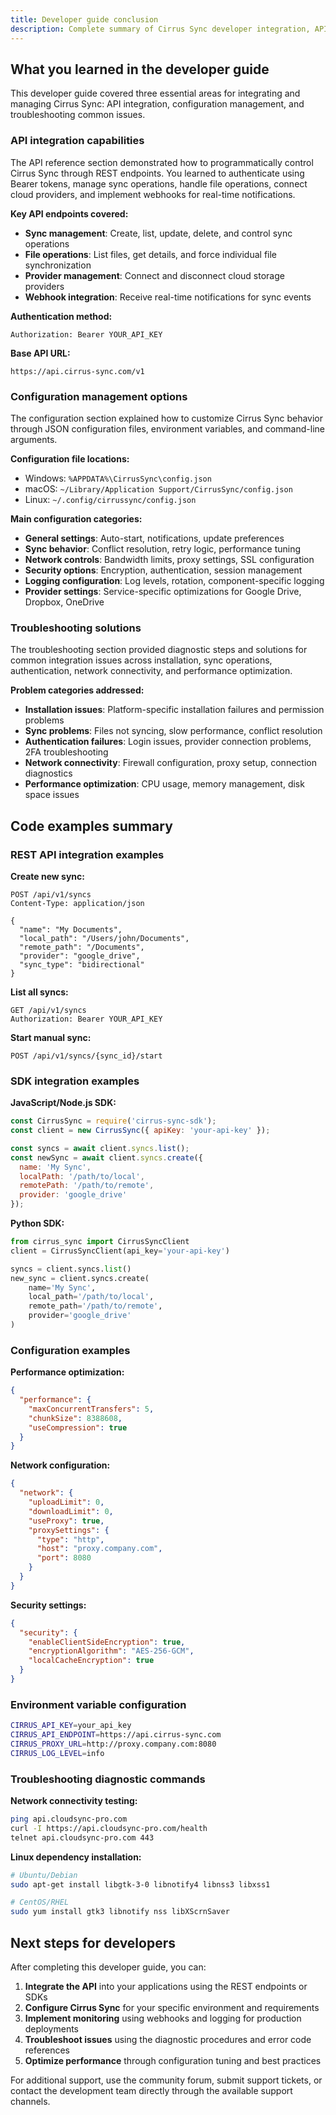 ```yaml
---
title: Developer guide conclusion
description: Complete summary of Cirrus Sync developer integration, API endpoints, configuration options, and troubleshooting solutions covered in the developer guide.
---
```


## What you learned in the developer guide

This developer guide covered three essential areas for integrating and managing Cirrus Sync: API integration, configuration management, and troubleshooting common issues.

### API integration capabilities

The API reference section demonstrated how to programmatically control Cirrus Sync through REST endpoints. You learned to authenticate using Bearer tokens, manage sync operations, handle file operations, connect cloud providers, and implement webhooks for real-time notifications.

**Key API endpoints covered:**
- **Sync management**: Create, list, update, delete, and control sync operations
- **File operations**: List files, get details, and force individual file synchronization  
- **Provider management**: Connect and disconnect cloud storage providers
- **Webhook integration**: Receive real-time notifications for sync events

**Authentication method:**
```http
Authorization: Bearer YOUR_API_KEY
```

**Base API URL:**
```
https://api.cirrus-sync.com/v1
```

### Configuration management options

The configuration section explained how to customize Cirrus Sync behavior through JSON configuration files, environment variables, and command-line arguments.

**Configuration file locations:**
- Windows: `%APPDATA%\CirrusSync\config.json`
- macOS: `~/Library/Application Support/CirrusSync/config.json`  
- Linux: `~/.config/cirrussync/config.json`

**Main configuration categories:**
- **General settings**: Auto-start, notifications, update preferences
- **Sync behavior**: Conflict resolution, retry logic, performance tuning
- **Network controls**: Bandwidth limits, proxy settings, SSL configuration
- **Security options**: Encryption, authentication, session management
- **Logging configuration**: Log levels, rotation, component-specific logging
- **Provider settings**: Service-specific optimizations for Google Drive, Dropbox, OneDrive

### Troubleshooting solutions

The troubleshooting section provided diagnostic steps and solutions for common integration issues across installation, sync operations, authentication, network connectivity, and performance optimization.

**Problem categories addressed:**
- **Installation issues**: Platform-specific installation failures and permission problems
- **Sync problems**: Files not syncing, slow performance, conflict resolution
- **Authentication failures**: Login issues, provider connection problems, 2FA troubleshooting
- **Network connectivity**: Firewall configuration, proxy setup, connection diagnostics
- **Performance optimization**: CPU usage, memory management, disk space issues

## Code examples summary

### REST API integration examples

**Create new sync:**
```http
POST /api/v1/syncs
Content-Type: application/json

{
  "name": "My Documents",
  "local_path": "/Users/john/Documents",
  "remote_path": "/Documents", 
  "provider": "google_drive",
  "sync_type": "bidirectional"
}
```

**List all syncs:**
```http
GET /api/v1/syncs
Authorization: Bearer YOUR_API_KEY
```

**Start manual sync:**
```http
POST /api/v1/syncs/{sync_id}/start
```

### SDK integration examples

**JavaScript/Node.js SDK:**
```javascript
const CirrusSync = require('cirrus-sync-sdk');
const client = new CirrusSync({ apiKey: 'your-api-key' });

const syncs = await client.syncs.list();
const newSync = await client.syncs.create({
  name: 'My Sync',
  localPath: '/path/to/local',
  remotePath: '/path/to/remote',
  provider: 'google_drive'
});
```

**Python SDK:**
```python
from cirrus_sync import CirrusSyncClient
client = CirrusSyncClient(api_key='your-api-key')

syncs = client.syncs.list()
new_sync = client.syncs.create(
    name='My Sync',
    local_path='/path/to/local',
    remote_path='/path/to/remote',
    provider='google_drive'
)
```

### Configuration examples

**Performance optimization:**
```json
{
  "performance": {
    "maxConcurrentTransfers": 5,
    "chunkSize": 8388608,
    "useCompression": true
  }
}
```

**Network configuration:**
```json
{
  "network": {
    "uploadLimit": 0,
    "downloadLimit": 0,
    "useProxy": true,
    "proxySettings": {
      "type": "http",
      "host": "proxy.company.com",
      "port": 8080
    }
  }
}
```

**Security settings:**
```json
{
  "security": {
    "enableClientSideEncryption": true,
    "encryptionAlgorithm": "AES-256-GCM",
    "localCacheEncryption": true
  }
}
```

### Environment variable configuration

```bash
CIRRUS_API_KEY=your_api_key
CIRRUS_API_ENDPOINT=https://api.cirrus-sync.com
CIRRUS_PROXY_URL=http://proxy.company.com:8080
CIRRUS_LOG_LEVEL=info
```

### Troubleshooting diagnostic commands

**Network connectivity testing:**
```bash
ping api.cloudsync-pro.com
curl -I https://api.cloudsync-pro.com/health
telnet api.cloudsync-pro.com 443
```

**Linux dependency installation:**
```bash
# Ubuntu/Debian
sudo apt-get install libgtk-3-0 libnotify4 libnss3 libxss1

# CentOS/RHEL  
sudo yum install gtk3 libnotify nss libXScrnSaver
```

## Next steps for developers

After completing this developer guide, you can:

1. **Integrate the API** into your applications using the REST endpoints or SDKs
2. **Configure Cirrus Sync** for your specific environment and requirements
3. **Implement monitoring** using webhooks and logging for production deployments
4. **Troubleshoot issues** using the diagnostic procedures and error code references
5. **Optimize performance** through configuration tuning and best practices

For additional support, use the community forum, submit support tickets, or contact the development team directly through the available support channels.